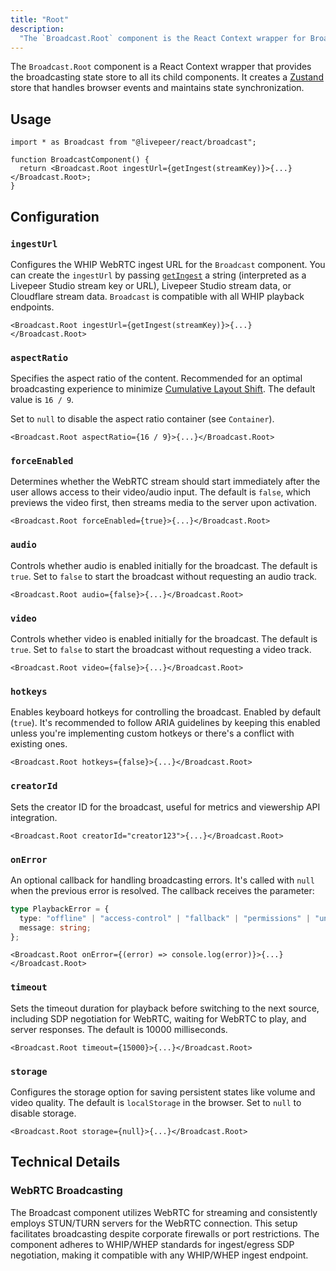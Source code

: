 ```yaml
---
title: "Root"
description:
  "The `Broadcast.Root` component is the React Context wrapper for Broadcast."
---
```


The `Broadcast.Root` component is a React Context wrapper that provides the
broadcasting state store to all its child components. It creates a
[Zustand](https://github.com/pmndrs/zustand) store that handles browser events
and maintains state synchronization.

## Usage

```tsx
import * as Broadcast from "@livepeer/react/broadcast";

function BroadcastComponent() {
  return <Broadcast.Root ingestUrl={getIngest(streamKey)}>{...}</Broadcast.Root>;
}
```

## Configuration

### `ingestUrl`

Configures the WHIP WebRTC ingest URL for the `Broadcast` component. You can
create the `ingestUrl` by passing [`getIngest`](/kit/broadcast/get-ingest) a
string (interpreted as a Livepeer Studio stream key or URL), Livepeer Studio
stream data, or Cloudflare stream data. `Broadcast` is compatible with all WHIP
playback endpoints.

```tsx
<Broadcast.Root ingestUrl={getIngest(streamKey)}>{...}</Broadcast.Root>
```

### `aspectRatio`

Specifies the aspect ratio of the content. Recommended for an optimal
broadcasting experience to minimize
[Cumulative Layout Shift](https://web.dev/cls/). The default value is `16 / 9`.

Set to `null` to disable the aspect ratio container (see `Container`).

```tsx
<Broadcast.Root aspectRatio={16 / 9}>{...}</Broadcast.Root>
```

### `forceEnabled`

Determines whether the WebRTC stream should start immediately after the user
allows access to their video/audio input. The default is `false`, which previews
the video first, then streams media to the server upon activation.

```tsx
<Broadcast.Root forceEnabled={true}>{...}</Broadcast.Root>
```

### `audio`

Controls whether audio is enabled initially for the broadcast. The default is
`true`. Set to `false` to start the broadcast without requesting an audio track.

```tsx
<Broadcast.Root audio={false}>{...}</Broadcast.Root>
```

### `video`

Controls whether video is enabled initially for the broadcast. The default is
`true`. Set to `false` to start the broadcast without requesting a video track.

```tsx
<Broadcast.Root video={false}>{...}</Broadcast.Root>
```

### `hotkeys`

Enables keyboard hotkeys for controlling the broadcast. Enabled by default
(`true`). It's recommended to follow ARIA guidelines by keeping this enabled
unless you're implementing custom hotkeys or there's a conflict with existing
ones.

```tsx
<Broadcast.Root hotkeys={false}>{...}</Broadcast.Root>
```

### `creatorId`

Sets the creator ID for the broadcast, useful for metrics and viewership API
integration.

```tsx
<Broadcast.Root creatorId="creator123">{...}</Broadcast.Root>
```

### `onError`

An optional callback for handling broadcasting errors. It's called with `null`
when the previous error is resolved. The callback receives the parameter:

```ts
type PlaybackError = {
  type: "offline" | "access-control" | "fallback" | "permissions" | "unknown";
  message: string;
};
```

```tsx
<Broadcast.Root onError={(error) => console.log(error)}>{...}</Broadcast.Root>
```

### `timeout`

Sets the timeout duration for playback before switching to the next source,
including SDP negotiation for WebRTC, waiting for WebRTC to play, and server
responses. The default is 10000 milliseconds.

```tsx
<Broadcast.Root timeout={15000}>{...}</Broadcast.Root>
```

### `storage`

Configures the storage option for saving persistent states like volume and video
quality. The default is `localStorage` in the browser. Set to `null` to disable
storage.

```tsx
<Broadcast.Root storage={null}>{...}</Broadcast.Root>
```

## Technical Details

### WebRTC Broadcasting

The Broadcast component utilizes WebRTC for streaming and consistently employs
STUN/TURN servers for the WebRTC connection. This setup facilitates broadcasting
despite corporate firewalls or port restrictions. The component adheres to
WHIP/WHEP standards for ingest/egress SDP negotiation, making it compatible with
any WHIP/WHEP ingest endpoint.
